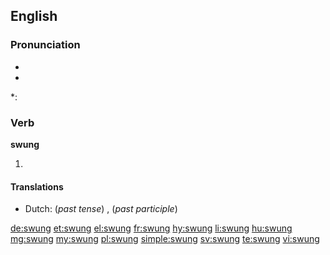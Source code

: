 ==English==

===Pronunciation===
* {{IPA|/ˈswʌŋ/}}
* {{audio|en-us-swung.ogg|Audio (US)|lang=en}}

*: {{rhymes|ʌŋ}}

===Verb===
'''swung'''

# {{en-past of|swing}}

====Translations====
{{trans-top|Simple past tense and past participle of swing}}
* Dutch: (''past tense'') {{t+|nl|schommelde}}, {{t+|nl|schommelden}} (''past participle'') {{t+|nl|geschommeld}}
{{trans-mid}}
{{trans-bottom}}

[[de:swung]]
[[et:swung]]
[[el:swung]]
[[fr:swung]]
[[hy:swung]]
[[li:swung]]
[[hu:swung]]
[[mg:swung]]
[[my:swung]]
[[pl:swung]]
[[simple:swung]]
[[sv:swung]]
[[te:swung]]
[[vi:swung]]